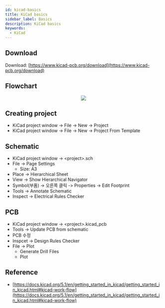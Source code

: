 ```yaml
---
id: kicad-basics
title: KiCad basics
sidebar_label: Basics
description: KiCad basics
keywords:
  - KiCad
---
```



## Download

Download: [https://www.kicad-pcb.org/download](https://www.kicad-pcb.org/download)

## Flowchart

<center>
  <img src={useBaseUrl('img/etc/circuit/kicad/kicad-flowchart.png')} />
</center>

## Creating project

- KiCad project window -\> File -\> New -\> Project
- KiCad project window -\> File -\> New -\> Project From Template

## Schematic

- KiCad project window -\> <project\>.sch
- File -\> Page Settings
  - Size: A3
- Place -\> Hierarchical Sheet
- View -\> Show Hierarchical Navigator
- Symbol(부품) -\> 오른쪽 클릭 -\> Properties -\> Edit Footprint
- Tools -\> Annotate Schematic
- Inspect -\> Electrical Rules Checker

## PCB

- KiCad project window -\> <project\>.kicad_pcb
- Tools -\> Update PCB from schematic
- PCB 수정
- Inspcet -\> Design Rules Checker
- File -\> Plot
  - Generate Drill Files
  - Plot

## Reference

- [https://docs.kicad.org/5.1/en/getting_started_in_kicad/getting_started_in_kicad.html#kicad-work-flow](https://docs.kicad.org/5.1/en/getting_started_in_kicad/getting_started_in_kicad.html#kicad-work-flow)
